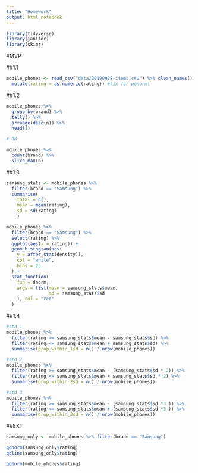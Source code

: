 ```yaml
---
title: "Homework"
output: html_notebook
---
```


```r
library(tidyverse)
library(janitor)
library(skimr)
```


#MVP

##1.1
```r
mobile_phones <- read_csv("data/20190928-items.csv") %>% clean_names() %>% 
  mutate(rating = as.numeric(rating)) #fix for qqnorm!
```

##1.2
```r
mobile_phones %>% 
  group_by(brand) %>% 
  tally() %>% 
  arrange(desc(n)) %>% 
  head(1)

# OR

mobile_phones %>% 
  count(brand) %>% 
  slice_max(n)
```

##1.3
```r
samsung_stats <- mobile_phones %>% 
  filter(brand == "Samsung") %>% 
  summarise(
    total = n(),
    mean = mean(rating),
    sd = sd(rating)
    )

mobile_phones %>% 
  filter(brand == "Samsung") %>%
  select(rating) %>% 
  ggplot(aes(x = rating)) +
  geom_histogram(aes(
    y = after_stat(density)),
    col = "white",
    bins = 25
  ) +
  stat_function(
    fun = dnorm,
    args = list(mean = samsung_stats$mean,
                sd = samsung_stats$sd
    ), col = "red"
  )
```

##1.4
```r
#std 1
mobile_phones %>%
  filter(rating >= samsung_stats$mean - samsung_stats$sd) %>%
  filter(rating <= samsung_stats$mean + samsung_stats$sd) %>%
  summarise(prop_within_1sd = n() / nrow(mobile_phones))

#std 2
mobile_phones %>%
  filter(rating >= samsung_stats$mean - (samsung_stats$sd * 2)) %>%
  filter(rating <= samsung_stats$mean + samsung_stats$sd * 2) %>%
  summarise(prop_within_2sd = n() / nrow(mobile_phones))

#std 3
mobile_phones %>%
  filter(rating >= samsung_stats$mean - (samsung_stats$sd *3 )) %>%
  filter(rating <= samsung_stats$mean + (samsung_stats$sd *3 )) %>%
  summarise(prop_within_3sd = n() / nrow(mobile_phones))
```

##EXT
```r
samsung_only <- mobile_phones %>% filter(brand == "Samsung") 

qqnorm(samsung_only$rating)
qqline(samsung_only$rating)

qqnorm(mobile_phones$rating)
```

